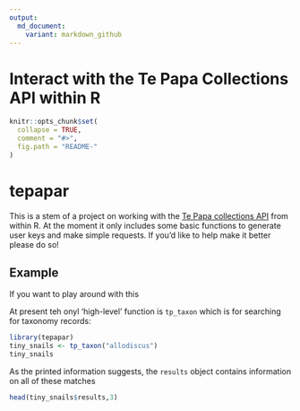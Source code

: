 ```yaml
---
output:
  md_document:
    variant: markdown_github
---
```


<!-- README.md is generated from README.Rmd. Please edit that file -->

# Interact with the Te Papa Collections API within R


```r
knitr::opts_chunk$set(
  collapse = TRUE,
  comment = "#>",
  fig.path = "README-"
)
```

# tepapar

This is a stem of a project on working with the [Te Papa collections
API](https://blog.tepapa.govt.nz/2018/08/30/make-cool-stuff-with-our-collections-using-our-api/) from
within R. At the moment it only includes some basic functions to generate user
keys and make simple requests. If you'd like to help make it better please do
so!




## Example

If you want to play around with this 

At present teh onyl 'high-level' function is `tp_taxon` which is for searching
for taxonomy records:

```r
library(tepapar)
tiny_snails <- tp_taxon("allodiscus")
tiny_snails
```

As the printed information suggests, the `results` object contains information
on all of these matches

```r
head(tiny_snails$results,3)
```




